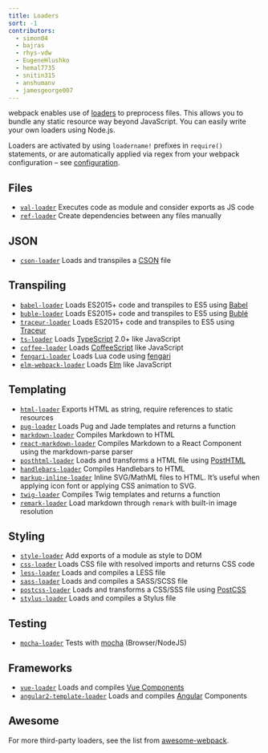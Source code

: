 ```yaml
---
title: Loaders
sort: -1
contributors:
  - simon04
  - bajras
  - rhys-vdw
  - EugeneHlushko
  - hemal7735
  - snitin315
  - anshumanv
  - jamesgeorge007
---
```


webpack enables use of [loaders](/concepts/loaders) to preprocess files. This allows you to bundle any static resource way beyond JavaScript. You can easily write your own loaders using Node.js.

Loaders are activated by using `loadername!` prefixes in `require()` statements, or are automatically applied via regex from your webpack configuration – see [configuration](/concepts/loaders/#configuration).

## Files

- [`val-loader`](/loaders/val-loader) Executes code as module and consider exports as JS code
- [`ref-loader`](https://www.npmjs.com/package/ref-loader) Create dependencies between any files manually

## JSON

- [`cson-loader`](https://github.com/awnist/cson-loader) Loads and transpiles a [CSON](https://github.com/bevry/cson#what-is-cson) file

## Transpiling

- [`babel-loader`](/loaders/babel-loader) Loads ES2015+ code and transpiles to ES5 using [Babel](https://babeljs.io/)
- [`buble-loader`](https://github.com/sairion/buble-loader) Loads ES2015+ code and transpiles to ES5 using [Bublé](https://buble.surge.sh/guide/)
- [`traceur-loader`](https://github.com/jupl/traceur-loader) Loads ES2015+ code and transpiles to ES5 using [Traceur](https://github.com/google/traceur-compiler#readme)
- [`ts-loader`](https://github.com/TypeStrong/ts-loader) Loads [TypeScript](https://www.typescriptlang.org/) 2.0+ like JavaScript
- [`coffee-loader`](/loaders/coffee-loader) Loads [CoffeeScript](http://coffeescript.org/) like JavaScript
- [`fengari-loader`](https://github.com/fengari-lua/fengari-loader/) Loads Lua code using [fengari](https://fengari.io/)
- [`elm-webpack-loader`](https://github.com/elm-community/elm-webpack-loader) Loads [Elm](https://elm-lang.org/) like JavaScript

## Templating

- [`html-loader`](/loaders/html-loader) Exports HTML as string, require references to static resources
- [`pug-loader`](https://github.com/pugjs/pug-loader) Loads Pug and Jade templates and returns a function
- [`markdown-loader`](https://github.com/peerigon/markdown-loader) Compiles Markdown to HTML
- [`react-markdown-loader`](https://github.com/javiercf/react-markdown-loader) Compiles Markdown to a React Component using the markdown-parse parser
- [`posthtml-loader`](https://github.com/posthtml/posthtml-loader) Loads and transforms a HTML file using [PostHTML](https://github.com/posthtml/posthtml)
- [`handlebars-loader`](https://github.com/pcardune/handlebars-loader) Compiles Handlebars to HTML
- [`markup-inline-loader`](https://github.com/asnowwolf/markup-inline-loader) Inline SVG/MathML files to HTML. It’s useful when applying icon font or applying CSS animation to SVG.
- [`twig-loader`](https://github.com/zimmo-be/twig-loader) Compiles Twig templates and returns a function
- [`remark-loader`](https://github.com/webpack-contrib/remark-loader) Load markdown through `remark` with built-in image resolution

## Styling

- [`style-loader`](/loaders/style-loader) Add exports of a module as style to DOM
- [`css-loader`](/loaders/css-loader) Loads CSS file with resolved imports and returns CSS code
- [`less-loader`](/loaders/less-loader) Loads and compiles a LESS file
- [`sass-loader`](/loaders/sass-loader) Loads and compiles a SASS/SCSS file
- [`postcss-loader`](/loaders/postcss-loader) Loads and transforms a CSS/SSS file using [PostCSS](http://postcss.org)
- [`stylus-loader`](/loaders/stylus-loader/) Loads and compiles a Stylus file

## Testing

- [`mocha-loader`](/loaders/mocha-loader) Tests with [mocha](https://mochajs.org/) (Browser/NodeJS)

## Frameworks

- [`vue-loader`](https://github.com/vuejs/vue-loader) Loads and compiles [Vue Components](https://vuejs.org/v2/guide/components.html)
- [`angular2-template-loader`](https://github.com/TheLarkInn/angular2-template-loader) Loads and compiles [Angular](https://angular.io/) Components

## Awesome

For more third-party loaders, see the list from [awesome-webpack](https://github.com/webpack-contrib/awesome-webpack#loaders).
